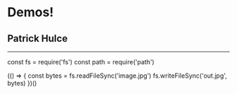 

# Demos!

## Patrick Hulce

---

<FullScreenCode>
const fs = require('fs')
const path = require('path')

(() => {
  const bytes = fs.readFileSync('image.jpg')
  fs.writeFileSync('out.jpg', bytes)
})()
</FullScreenCode>
